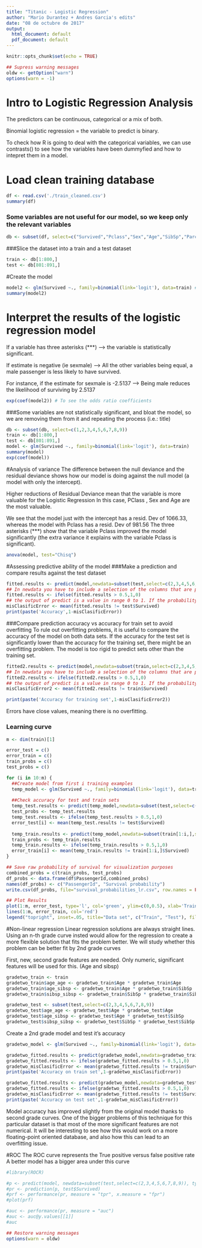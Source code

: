 ---
title: "Titanic - Logistic Regression"
author: "Mario Durantez + Andres Garcia's edits"
date: "08 de octubre de 2017"
output:
  html_document: default
  pdf_document: default
---

```{r setup, include=FALSE}
knitr::opts_chunk$set(echo = TRUE)
```
```{r echo = FALSE}
## Supress warning messages
oldw <- getOption("warn")
options(warn = -1)
```


# Intro to Logistic Regression Analysis

The predictors can be continuous, categorical or a mix of both.

Binomial logistic regression = the variable to predict is binary.

To check how R is going to deal with the categorical variables, we can use contrasts() to see how the variables have been dummyfied and how to intepret them in a model.


# Load clean training database
```{r}
df <- read.csv('./train_cleaned.csv')
summary(df)
```


### Some variables are not useful for our model, so we keep only the relevant variables
```{r}
db <- subset(df, select=c("Survived","Pclass","Sex","Age","SibSp","Parch","Fare","FamilySize","Child", "Title"))
```

###Slice the dataset into a train and a test dataset
```{r}
train <- db[1:800,]
test <- db[801:891,]
```

#Create the model
```{r}
model2 <- glm(Survived ~., family=binomial(link='logit'), data=train) # (the parameter family=binomial selects the logistic regression)
summary(model2)
```
# Interpret the results of the logistic regression model

If a variable has three asterisks (***) --> the variable is statistically significant.

If estimate is negative (ie sexmale) --> All the other variables being equal, a male passenger is less likely to have survived.

For instance, if the estimate for sexmale is -2.5137 --> Being male reduces the likelihood of surviving by 2.5137
```{r}
exp(coef(model2)) # To see the odds ratio coefficients
```

###Some variables are not statistically significant, and bloat the model, so we are removing them from it and repeating the process (i.e.: title)
```{r}
db <- subset(db, select=c(1,2,3,4,5,6,7,8,9))
train <- db[1:800,]
test <- db[801:891,]
model <- glm(Survived ~., family=binomial(link='logit'), data=train)
summary(model)
exp(coef(model))
```

#Analysis of variance
The difference between the null deviance and the residual deviance shows how our model is doing against the null model (a model with only the intercept).

Higher reductions of Residual Deviance mean that the variable is more valuable for the Logistic Regression
In this case, PClass , Sex and Age are the most valuable.

We see that the model just with the intercept has a resid. Dev of 1066.33, whereas the model with Pclass has a resid. Dev of 981.56
The three asterisks (***) show that the variable Pclass improved the model significantly (the extra variance it explains with the variable Pclass is significant).
```{r}
anova(model, test="Chisq")
```


#Assessing predictive ability of the model
###Make a prediction and compare results against the test dataset
```{r}
fitted.results <- predict(model,newdata=subset(test,select=c(2,3,4,5,6,7,8,9)),type='response')
## In newdata you have to include a selection of the columns that are part of your model (your independent variables)
fitted.results <- ifelse(fitted.results > 0.5,1,0)
## the output of predict is a value in range 0 to 1. If the probability is greater than 0.5 then we give it a 1, otherwise we assign 0 to that value
misClasificError <- mean(fitted.results != test$Survived)
print(paste('Accuracy',1-misClasificError))
```
###Compare prediction accuracy vs accuracy for train set to avoid overfitting
To rule out overfitting problems, it is useful to compare the accuracy of the model on both data sets.
If the accuracy for the test set is significantly lower than the accuracy for the training set, there might be an overfitting problem. The model is too rigid to predict sets other than the training set.
```{r include = FALSE}
fitted2.results <- predict(model,newdata=subset(train,select=c(2,3,4,5,6,7,8,9)),type='response')
## In newdata you have to include a selection of the columns that are part of your model (your independent variables)
fitted2.results <- ifelse(fitted2.results > 0.5,1,0)
## the output of predict is a value in range 0 to 1. If the probability is greater than 0.5 then we give it a 1, otherwise we assign 0 to that value
misClasificError2 <- mean(fitted2.results != train$Survived)
```
```{r echo = FALSE}
print(paste('Accuracy for training set',1-misClasificError2))
```
Errors have close values, meaning there is no overfitting.

### Learning curve
```{r}
m <- dim(train)[1]

error_test = c()
error_train = c()
train_probs = c()
test_probs = c()

for (i in 10:m) {
  ##Create model from first i training examples
  temp_model <- glm(Survived ~., family=binomial(link='logit'), data=train[1:i,])
  
  ##Check accuracy for test and train sets
  temp_test.results <- predict(temp_model,newdata=subset(test,select=c(2,3,4,5,6,7,8,9)),type='response')
  test_probs <- temp_test.results
  temp_test.results <- ifelse(temp_test.results > 0.5,1,0)
  error_test[i] <- mean(temp_test.results != test$Survived)
  
  temp_train.results <- predict(temp_model,newdata=subset(train[1:i,],select=c(2,3,4,5,6,7,8,9)),type='response')
  train_probs <- temp_train.results
  temp_train.results <- ifelse(temp_train.results > 0.5,1,0)
  error_train[i] <- mean(temp_train.results != train[1:i,]$Survived)
}

## Save raw probability of survival for visualization purposes
combined_probs = c(train_probs, test_probs)
df_probs <- data.frame(df$PassengerId,combined_probs)
names(df_probs) <- c("PassengerId", "Survival probability")
write.csv(df_probs, file="survival_probabilities_lr.csv", row.names = FALSE)

## Plot Results
plot(1:m, error_test, type='l', col='green', ylim=c(0,0.5), xlab='Training examples', ylab='error %', main='Learning curve')
lines(1:m, error_train, col='red')
legend("topright", inset=.05, title="Data set", c("Train", "Test"), fill=c('red', 'green'), horiz=TRUE)

```

#Non-linear regression
Linear regression solutions are always straight lines. Using an n-th grade curve insted would allow for the regression to create a more flexible solution that fits the problem better.
We will study whether this problem can be better fit by 2nd grade curves

First, new, second grade features are needed. Only numeric, significant features will be used for this. (Age and sibsp)
```{r}
gradetwo_train <- train
gradetwo_train$age_age <- gradetwo_train$Age * gradetwo_train$Age
gradetwo_train$age_sibsp <- gradetwo_train$Age * gradetwo_train$SibSp
gradetwo_train$sibsp_sibsp <- gradetwo_train$SibSp * gradetwo_train$SibSp

gradetwo_test <- subset(test,select=c(2,3,4,5,6,7,8,9))
gradetwo_test$age_age <- gradetwo_test$Age * gradetwo_test$Age
gradetwo_test$age_sibsp <- gradetwo_test$Age * gradetwo_test$SibSp
gradetwo_test$sibsp_sibsp <- gradetwo_test$SibSp * gradetwo_test$SibSp
```

Create a 2nd grade model and test it's accuracy
```{r}
gradetwo_model <- glm(Survived ~., family=binomial(link='logit'), data=gradetwo_train)

gradetwo_fitted.results <- predict(gradetwo_model,newdata=gradetwo_train,type='response')
gradetwo_fitted.results <- ifelse(gradetwo_fitted.results > 0.5,1,0)
gradetwo_misClasificError <- mean(gradetwo_fitted.results != train$Survived)
print(paste('Accuracy on train set',1-gradetwo_misClasificError))

gradetwo_fitted.results <- predict(gradetwo_model,newdata=gradetwo_test,type='response')
gradetwo_fitted.results <- ifelse(gradetwo_fitted.results > 0.5,1,0)
gradetwo_misClasificError <- mean(gradetwo_fitted.results != test$Survived)
print(paste('Accuracy on test set',1-gradetwo_misClasificError))
```
Model accuracy has improved slightly from the original model thanks to second grade curves.
One of the bigger problems of this technique for this particular dataset is that most of the more significant features are not numerical. It will be interesting to see how this would work on a more floating-point oriented database, and also how this can lead to an overfitting issue.

#ROC
The ROC curve represents the True positive versus false positive rate
A better model has a bigger area under this curve
```{r include = FALSE}
#library(ROCR)
```
```{r}
#p <- predict(model, newdata=subset(test,select=c(2,3,4,5,6,7,8,9)), type="response")
#pr <- prediction(p, test$Survived)
#prf <- performance(pr, measure = "tpr", x.measure = "fpr")
#plot(prf)

#auc <- performance(pr, measure = "auc")
#auc <- auc@y.values[[1]]
#auc
```

```{r echo = FALSE}
## Restore warning messages
options(warn = oldw)
```


